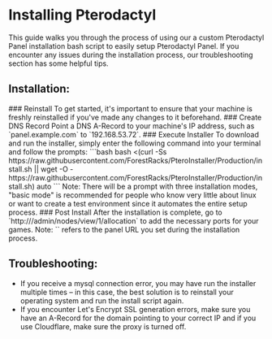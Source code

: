 
# Installing Pterodactyl
This guide walks you through the process of using our a custom Pterodactyl Panel installation bash script to easily setup Pterodactyl Panel. If you encounter any issues during the installation process, our troubleshooting section has some helpful tips.

## Installation:
<Steps>
### Reinstall
To get started, it's important to ensure that your machine is freshly reinstalled if you've made any changes to it beforehand. 
### Create DNS Record
Point a DNS A-Record to your machine's IP address, such as `panel.example.com` to `192.168.53.72`.
### Execute Installer
To download and run the installer, simply enter the following command into your terminal and follow the prompts:
```bash
bash <(curl -Ss https://raw.githubusercontent.com/ForestRacks/PteroInstaller/Production/install.sh || wget -O - https://raw.githubusercontent.com/ForestRacks/PteroInstaller/Production/install.sh) auto
```
Note: There will be a prompt with three installation modes, "basic mode" is recommended for people who know very little about linux or want to create a test environment since it automates the entire setup process.
### Post Install
After the installation is complete, go to `http://<domain>/admin/nodes/view/1/allocation` to add the necessary ports for your games.
Note: `<domain>` refers to the panel URL you set during the installation process.
</Steps>

## Troubleshooting:
* If you receive a mysql connection error, you may have run the installer multiple times – in this case, the best solution is to reinstall your operating system and run the install script again.
* If you encounter Let's Encrypt SSL generation errors, make sure you have an A-Record for the domain pointing to your correct IP and if you use Cloudflare, make sure the proxy is turned off.